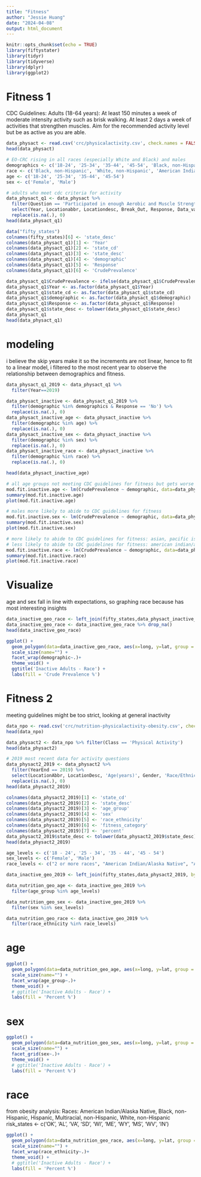```yaml
---
title: "Fitness"
author: "Jessie Huang"
date: "2024-04-08"
output: html_document
---
```


```r
knitr::opts_chunk$set(echo = TRUE)
library(fiftystater)
library(tidyr)
library(tidyverse)
library(dplyr)
library(ggplot2)
```

# Fitness 1
CDC Guidelines:
Adults (18-64 years): At least 150 minutes a week of moderate intensity activity such as brisk walking. At least 2 days a week of activities that strengthen muscles. Aim for the recommended activity level but be as active as you are able.

```r
data_physact <- read.csv('crc/physicalactivity.csv', check.names = FALSE)
head(data_physact)
```

```r
# EO-CRC rising in all races (especially White and Black) and males
demographics <- c('18-24', '25-34', '35-44', '45-54', 'Black, non-Hispanic', 'White, non-Hispanic', 'American Indian or Alaskan Native, non-Hispanic', 'Asian, non-Hispanic', 'Native Hawaiian or other Pacific Islander, non-Hispanic', 'Multiracial, non-Hispanic', 'Other, non-Hispanic', 'Hispanic', 'Female', 'Male')
race <- c('Black, non-Hispanic', 'White, non-Hispanic', 'American Indian or Alaskan Native, non-Hispanic', 'Asian, non-Hispanic', 'Native Hawaiian or other Pacific Islander, non-Hispanic', 'Multiracial, non-Hispanic', 'Other, non-Hispanic', 'Hispanic')
age <- c('18-24', '25-34', '35-44', '45-54')
sex <- c('Female', 'Male')
```

```r
# adults who meet cdc criteria for activity
data_physact_q1 <- data_physact %>% 
  filter(Question == 'Participated in enough Aerobic and Muscle Strengthening exercises to meet guidelines (variable calculated from one or more BRFSS questions)') %>%
  select(Year, Locationabbr, Locationdesc, Break_Out, Response, Data_value) %>% 
  replace(is.na(.), 0)
head(data_physact_q1)
```

```r
data("fifty_states")
colnames(fifty_states)[6] <- 'state_desc'
colnames(data_physact_q1)[1] <- 'Year'
colnames(data_physact_q1)[2] <- 'state_cd'
colnames(data_physact_q1)[3] <- 'state_desc'
colnames(data_physact_q1)[4] <- 'demographic'
colnames(data_physact_q1)[5] <- 'Response'
colnames(data_physact_q1)[6] <- 'CrudePrevalence'

data_physact_q1$CrudePrevalence <- ifelse(data_physact_q1$CrudePrevalence!=0.0, data_physact_q1$CrudePrevalence/100, 0.0)
data_physact_q1$Year <- as.factor(data_physact_q1$Year)
data_physact_q1$state_cd <- as.factor(data_physact_q1$state_cd)
data_physact_q1$demographic <- as.factor(data_physact_q1$demographic)
data_physact_q1$Response <- as.factor(data_physact_q1$Response)
data_physact_q1$state_desc <- tolower(data_physact_q1$state_desc)
data_physact_q1
head(data_physact_q1)
```
# modeling 
i believe the skip years make it so the increments are not linear, hence to fit to a linear model, i filtered to the most recent year to observe the relationship between demographics and fitness. 

```r
data_physact_q1_2019 <- data_physact_q1 %>%
  filter(Year==2019)

data_physact_inactive <- data_physact_q1_2019 %>% 
  filter(demographic %in% demographics & Response == 'No') %>%
  replace(is.na(.), 0)
data_physact_inactive_age <- data_physact_inactive %>% 
  filter(demographic %in% age) %>%
  replace(is.na(.), 0)
data_physact_inactive_sex <- data_physact_inactive %>% 
  filter(demographic %in% sex) %>%
  replace(is.na(.), 0)
data_physact_inactive_race <- data_physact_inactive %>% 
  filter(demographic %in% race) %>%
  replace(is.na(.), 0)

head(data_physact_inactive_age)
```


```r
# all age groups not meeting CDC guidelines for fitness but gets worse with older groups
mod.fit.inactive.age <- lm(CrudePrevalence ~ demographic, data=data_physact_inactive_age)
summary(mod.fit.inactive.age)
plot(mod.fit.inactive.age)
```



```r
# males more likely to abide to CDC guidelines for fitness
mod.fit.inactive.sex <- lm(CrudePrevalence ~ demographic, data=data_physact_inactive_sex)
summary(mod.fit.inactive.sex)
plot(mod.fit.inactive.sex)
```



```r
# more likely to abide to CDC guidelines for fitness: asian, pacific islander (i suspect lack of data for significant decrease), and other
# less likely to abide to CDC guidelines for fitness: american indian/alaskan native, black, hispanic, multiracial, white
mod.fit.inactive.race <- lm(CrudePrevalence ~ demographic, data=data_physact_inactive_race)
summary(mod.fit.inactive.race)
plot(mod.fit.inactive.race)
```
# Visualize
age and sex fall in line with expectations, so graphing race because has most interesting insights

```r
data_inactive_geo_race <- left_join(fifty_states,data_physact_inactive_race, by='state_desc')
data_inactive_geo_race <- data_inactive_geo_race %>% drop_na()
head(data_inactive_geo_race)
```
```r
ggplot() + 
  geom_polygon(data=data_inactive_geo_race, aes(x=long, y=lat, group = group, fill=CrudePrevalence), color='white') + 
  scale_size(name="") + 
  facet_wrap(demographic~.)+
  theme_void() +
  ggtitle('Inactive Adults - Race') + 
  labs(fill = 'Crude Prevalence %')
```

# Fitness 2 
meeting guidelines might be too strict, looking at general inactivity
```r
data_npo <- read.csv('crc/nutrition-physicalactivity-obesity.csv', check.names = FALSE)
head(data_npo)

data_physact2 <- data_npo %>% filter(Class == 'Physical Activity')
head(data_physact2)
```

```r
# 2019 most recent data for activity questions
data_physact2_2019 <- data_physact2 %>% 
  filter(YearEnd == 2019) %>%
  select(LocationAbbr, LocationDesc, 'Age(years)', Gender, 'Race/Ethnicity', Question, Data_Value) %>%
  replace(is.na(.), 0)
head(data_physact2_2019)
```

```r
colnames(data_physact2_2019)[1] <- 'state_cd'
colnames(data_physact2_2019)[2] <- 'state_desc'
colnames(data_physact2_2019)[3] <- 'age_group'
colnames(data_physact2_2019)[4] <- 'sex'
colnames(data_physact2_2019)[5] <- 'race_ethnicity'
colnames(data_physact2_2019)[6] <- 'fitness_category'
colnames(data_physact2_2019)[7] <- 'percent'
data_physact2_2019$state_desc <- tolower(data_physact2_2019$state_desc)
head(data_physact2_2019)
```

```r
age_levels <- c('18 - 24', '25 - 34', '35 - 44', '45 - 54')
sex_levels <- c('Female', 'Male')
race_levels <- c("2 or more races", "American Indian/Alaska Native", "Asian", "Hawaiian/Pacific Islander", "Hispanic", "Non-Hispanic Black", "Non-Hispanic White", "Other")

data_inactive_geo_2019 <- left_join(fifty_states,data_physact2_2019, by='state_desc')
```
```r
data_nutrition_geo_age <- data_inactive_geo_2019 %>%
  filter(age_group %in% age_levels)

data_nutrition_geo_sex <- data_inactive_geo_2019 %>%
  filter(sex %in% sex_levels)

data_nutrition_geo_race <- data_inactive_geo_2019 %>%
  filter(race_ethnicity %in% race_levels)
```

# age
```r
ggplot() + 
  geom_polygon(data=data_nutrition_geo_age, aes(x=long, y=lat, group = group, fill=percent), color='white') +
  scale_size(name="") + 
  facet_wrap(age_group~.)+
  theme_void() +
  # ggtitle('Inactive Adults - Race') + 
  labs(fill = 'Percent %')
```
# sex
```r
ggplot() + 
  geom_polygon(data=data_nutrition_geo_sex, aes(x=long, y=lat, group = group, fill=percent), color='white') +
  scale_size(name="") + 
  facet_grid(sex~.)+
  theme_void() +
  # ggtitle('Inactive Adults - Race') + 
  labs(fill = 'Percent %')
```

# race
from obesity analysis:
Races: American Indian/Alaska Native, Black, non-Hispanic, Hispanic, Multiracial, non-Hispanic, White, non-Hispanic
risk_states <- c('OK', 'AL', 'VA', 'SD', 'WI', 'ME', 'WY', 'MS', 'WV', 'IN')
```r
ggplot() + 
  geom_polygon(data=data_nutrition_geo_race, aes(x=long, y=lat, group = group, fill=percent), color='white') +
  scale_size(name="") + 
  facet_wrap(race_ethnicity~.)+
  theme_void() +
  # ggtitle('Inactive Adults - Race') + 
  labs(fill = 'Percent %')
```

